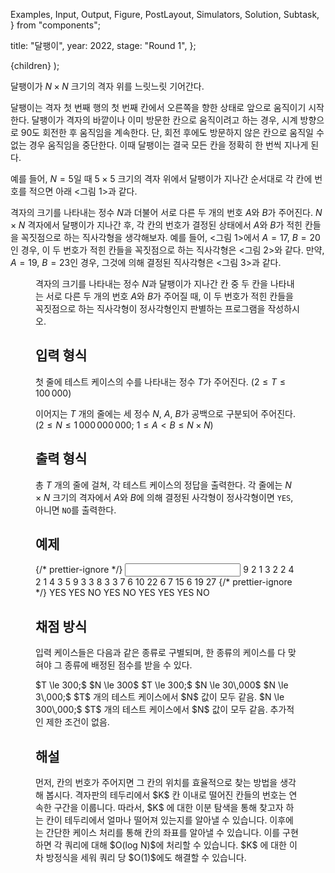   Examples,
  Input,
  Output,
  Figure,
  PostLayout,
  Simulators,
  Solution,
  Subtask,
} from "components";

  title: "달팽이",
  year: 2022,
  stage: "Round 1",
};

  <PostLayout meta={meta}>{children}</PostLayout>
);

달팽이가 $N \times N$ 크기의 격자 위를 느릿느릿 기어간다.

<div style={{ display: "flex" }}>
  <Figure
    src="/2022/snail1-8ce0288530be.png"
    width={200}
  />
  <Figure
    src="/2022/snail2-3ef9e2f12710.png"
    width={200}
  />
</div>

달팽이는 격자 첫 번째 행의 첫 번째 칸에서 오른쪽을 향한 상태로 앞으로 움직이기 시작한다.
달팽이가 격자의 바깥이나 이미 방문한 칸으로 움직이려고 하는 경우, 시계 방향으로 $90$도 회전한 후
움직임을 계속한다. 단, 회전 후에도 방문하지 않은 칸으로 움직일 수 없는 경우 움직임을 중단한다.
이때 달팽이는 결국 모든 칸을 정확히 한 번씩 지나게 된다.

예를 들어, $N=5$일 때 $5 \times 5$ 크기의 격자 위에서 달팽이가 지나간 순서대로 
각 칸에 번호를 적으면 아래 &lt;그림 1&gt;과 같다.

격자의 크기를 나타내는 정수 $N$과 더불어 
서로 다른 두 개의 번호 $A$와 $B$가 주어진다. 
$N \times N$ 격자에서 달팽이가 지나간 후, 각 칸의 번호가 결정된 상태에서 
$A$와 $B$가 적힌 칸들을 꼭짓점으로 하는 
직사각형을 생각해보자. 예를 들어, &lt;그림 1&gt;에서 $A = 17$, $B = 20$인 경우,
이 두 번호가 적힌 칸들을 꼭짓점으로 하는 직사각형은 &lt;그림 2&gt;와 같다.
만약, $A = 19$, $B = 23$인 경우,
그것에 의해 결정된 직사각형은 &lt;그림 3&gt;과 같다.

<Figure
  src="/2022/snail3-1afd2d6d5f8b.png"
  width={800}
/>

격자의 크기를 나타내는 정수 $N$과 달팽이가 지나간 칸 중 두 칸을
나타내는 서로 다른 두 개의 번호 $A$와 $B$가 주어질 때, 
이 두 번호가 적힌 칸들을 꼭짓점으로 하는 직사각형이 정사각형인지 
판별하는 프로그램을 작성하시오.


## 입력 형식

첫 줄에 테스트 케이스의 수를 나타내는 정수 $T$가 주어진다. ($2 \le T \le 100\,000$)

이어지는 $T$ 개의 줄에는 세 정수 $N$, $A$, $B$가 공백으로 구분되어 주어진다.
($2 \le N \le 1\,000\,000\,000;$ $1 \le A < B \le N \times N$)


## 출력 형식

총 $T$ 개의 줄에 걸쳐, 각 테스트 케이스의 정답을 출력한다.
각 줄에는 $N \times N$ 크기의 격자에서 $A$와 $B$에 의해 결정된
사각형이 정사각형이면 `YES`, 아니면 `NO`를 
출력한다.

## 예제

<Examples>
  {/* prettier-ignore */}
  <Input>
9
2 1 3
2 2 4
2 1 4
3 5 9
3 3 8
3 3 7
6 10 22
6 7 15
6 19 27
  </Input>
  {/* prettier-ignore */}
  <Output>
YES
YES
NO
YES
NO
YES
YES
YES
NO
  </Output>
</Examples>

## 채점 방식

입력 케이스들은 다음과 같은 종류로 구별되며, 한 종류의 케이스를 다 맞혀야 그 종류에 배정된 점수를 받을 수 있다.

<Subtask index={1} score={17}>
  $T \le 300;$ $N \le 300$
</Subtask>
<Subtask index={2} score={19}>
  $T \le 300;$ $N \le 30\,000$
</Subtask>
<Subtask index={3} score={18}>
  $N \le 3\,000;$ $T$ 개의 테스트 케이스에서 $N$ 값이 모두 같음.
</Subtask>
<Subtask index={4} score={25}>
  $N \le 300\,000;$ $T$ 개의 테스트 케이스에서 $N$ 값이 모두 같음.
</Subtask>
<Subtask index={5} score={21}>
  추가적인 제한 조건이 없음.
</Subtask>

## 해설

<Solution>
먼저, 칸의 번호가 주어지면 그 칸의 위치를 효율적으로 찾는 방법을 생각해 봅시다. 격자판의 테두리에서 $K$ 칸
이내로 떨어진 칸들의 번호는 연속한 구간을 이룹니다. 따라서, $K$ 에 대한 이분 탐색을 통해 찾고자 하는 칸이
테두리에서 얼마나 떨어져 있는지를 알아낼 수 있습니다. 이후에는 간단한 케이스 처리를 통해 칸의 좌표를 알아낼 
수 있습니다.
이를 구현하면 각 쿼리에 대해 $O(log N)$에 처리할 수 있습니다. $K$ 에 대한 이차 방정식을 세워 쿼리 당 
$O(1)$에도 해결할 수 있습니다.
</Solution>